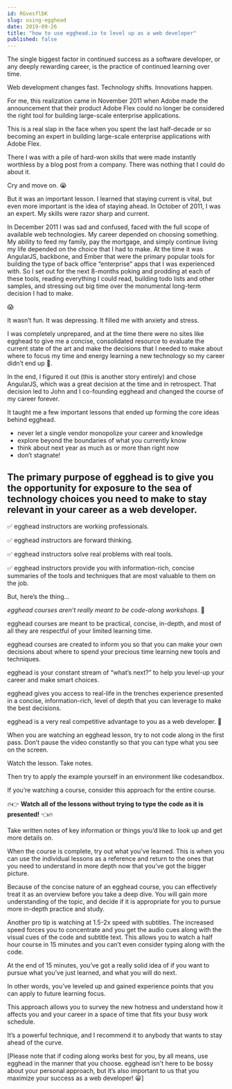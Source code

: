 ```yaml
---
id: RGvesflbK
slug: using-egghead
date: 2019-09-26
title: "how to use egghead.io to level up as a web developer"
published: false
---
```


The single biggest factor in continued success as a software developer, or any deeply rewarding career, is the practice of continued learning over time.

Web development changes fast. Technology shifts. Innovations happen.

For me, this realization came in November 2011 when Adobe made the announcement that their product Adobe Flex could no longer be considered the right tool for building large-scale enterprise applications.

This is a real slap in the face when you spent the last half-decade or so becoming an expert in building large-scale enterprise applications with Adobe Flex.

There I was with a pile of hard-won skills that were made instantly worthless by a blog post from a company. There was nothing that I could do about it.

Cry and move on. 😭

But it was an important lesson. I learned that staying current is vital, but even more important is the idea of staying ahead. In October of 2011, I was an expert. My skills were razor sharp and current.

In December 2011 I was sad and confused, faced with the full scope of available web technologies. My career depended on choosing something. My ability to feed my family, pay the mortgage, and simply continue living my life depended on the choice that I had to make. At the time it was AngularJS, backbone, and Ember that were the primary popular tools for building the type of back office “enterprise” apps that I was experienced with. So I set out for the next 8-months poking and prodding at each of these tools, reading everything I could read, building todo lists and other samples, and stressing out big time over the monumental long-term decision I had to make.

😱

It wasn’t fun. It was depressing. It filled me with anxiety and stress.

I was completely unprepared, and at the time there were no sites like egghead to give me a concise, consolidated resource to evaluate the current state of the art and make the decisions that I needed to make about where to focus my time and energy learning a new technology so my career didn’t end up 💩.

In the end, I figured it out (this is another story entirely) and chose AngularJS, which was a great decision at the time and in retrospect. That decision led to John and I co-founding egghead and changed the course of my career forever.

It taught me a few important lessons that ended up forming the core ideas behind egghead.

* never let a single vendor monopolize your career and knowledge
* explore beyond the boundaries of what you currently know
* think about next year as much as or more than right now
* don’t stagnate! 

## The primary purpose of egghead is to give you the opportunity for exposure to the sea of technology choices you need to make to stay relevant in your career as a web developer.

✅ egghead instructors are working professionals.

✅ egghead instructors are forward thinking.

✅ egghead instructors solve real problems with real tools.

✅ egghead instructors provide you with information-rich, concise summaries of the tools and techniques that are most valuable to them on the job.

But, here’s the thing…

*egghead courses aren’t really meant to be code-along workshops*. 🤯

egghead courses are meant to be practical, concise, in-depth, and most of all they are respectful of your limited learning time.

egghead courses are created to inform you so that you can make your own decisions about where to spend your precious time learning new tools and techniques.

egghead is your constant stream of “what’s next?” to help you level-up your career and make smart choices.

egghead gives you access to real-life in the trenches experience presented in a concise, information-rich, level of depth that you can leverage to make the best decisions.

egghead is a very real competitive advantage to you as a web developer. 🏁

When you are watching an egghead lesson, try to not code along in the first pass. Don’t pause the video constantly so that you can type what you see on the screen.

Watch the lesson. Take notes.

Then try to apply the example yourself in an environment like codesandbox.

If you’re watching a course, consider this approach for the entire course.

🔥👉 **Watch all of the lessons without trying to type the code as it is presented!** 👈🔥

Take written notes of key information or things you’d like to look up and get more details on.

When the course is complete, try out what you’ve learned. This is when you can use the individual lessons as a reference and return to the ones that you need to understand in more depth now that you’ve got the bigger picture.

Because of the concise nature of an egghead course, you can effectively treat it as an overview before you take a deep dive. You will gain more understanding of the topic, and decide if it is appropriate for you to pursue more in-depth practice and study.

Another pro tip is watching at 1.5-2x speed with subtitles. The increased speed forces you to concentrate and you get the audio cues along with the visual cues of the code and subtitle text. This allows you to watch a half hour course in 15 minutes and you can’t even consider typing along with the code.

At the end of 15 minutes, you’ve got a really solid idea of if you want to pursue what you’ve just learned, and what you will do next.

In other words, you’ve leveled up and gained experience points that you can apply to future learning focus.

This approach allows you to survey the new hotness and understand how it affects you and your career in a space of time that fits your busy work schedule.

It’s a powerful technique, and I recommend it to anybody that wants to stay ahead of the curve.

[Please note that if coding along works best for you, by all means, use egghead in the manner that you choose. egghead isn't here to be bossy about your personal approach, but it’s also important to us that you maximize your success as a web developer! 😀]